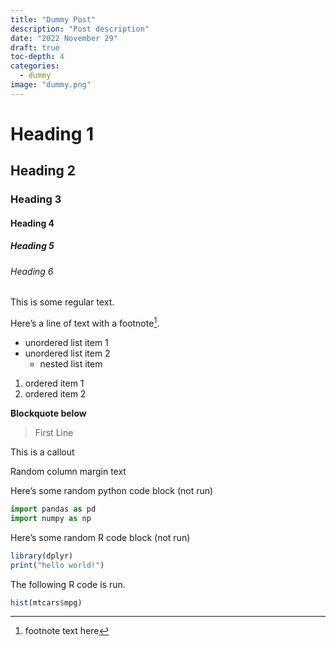 ```yaml
---
title: "Dummy Post"
description: "Post description"
date: "2022 November 29"
draft: true
toc-depth: 4
categories:
  - dummy
image: "dummy.png"
---
```


# Heading 1

## Heading 2

### Heading 3

#### Heading 4

##### Heading 5

###### Heading 6

This is some regular text.

Here's a line of text with a footnote^[footnote text here].


- unordered list item 1
- unordered list item 2
  - nested list item

1. ordered item 1
2. ordered item 2

**Blockquote below**

> First Line 

:::{.callout-note}
This is a callout
:::

:::{.column-margin}
Random column margin text
:::


Here's some random python code block (not run)

``` py
import pandas as pd
import numpy as np
```

Here's some random R code block (not run)

``` r
library(dplyr)
print("hello world!")
```

The following R code is run.

```r
hist(mtcars$mpg)
```


